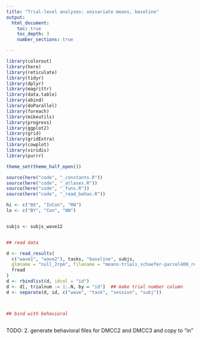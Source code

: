 ---
title: "Trial-level analyses: univariate means, baseline"
output:
  html_document:
    toc: true
    toc_depth: 3
    number_sections: true

---


```{r}

library(colorout)
library(here)
library(reticulate)
library(tidyr)
library(dplyr)
library(magrittr)
library(data.table)
library(abind)
library(doParallel)
library(foreach)
library(mikeutils)
library(progress)
library(ggplot2)
library(grid)
library(gridExtra)
library(cowplot)
library(viridis)
library(purrr)

theme_set(theme_half_open())

source(here("code", "_constants.R"))
source(here("code", "_atlases.R"))
source(here("code", "_funs.R"))
source(here("code", "_read_behav.R"))

hi <- c("BX", "InCon", "RN")
lo <- c("BY", "Con", "NN")


subjs <- subjs_wave12


## read data

d <- read_results(
  c("wave1", "wave2"), tasks, "baseline", subjs,
  glmname = "null_2rpm", filename = "means-trials_schaefer-parcel400_resid-errts.csv",
  fread
)
d <- rbindlist(d, idcol = "id")
d <- d[, trialnum := 1:.N, by = "id"]  ## make trial number column
d <- separate(d, id, c("wave", "task", "session", "subj"))



## bind with behavioral



```


TODO:
2. generate behavioral files for DMCC2 and DMCC3 and copy to "in"

```{r}



```

